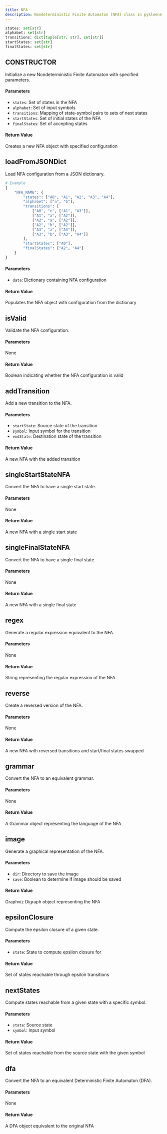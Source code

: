 ```yaml
---
title: NFA
description: Nondeterministic Finite Automaton (NFA) class in pykleene 
---
```


```python showLineNumbers
states: set[str]
alphabet: set[str]
transitions: dict[tuple[str, str], set[str]]
startStates: set[str]
finalStates: set[str]
```

## CONSTRUCTOR 
Initialize a new Nondeterministic Finite Automaton with specified parameters.
#### Parameters
- `states`: Set of states in the NFA
- `alphabet`: Set of input symbols 
- `transitions`: Mapping of state-symbol pairs to sets of next states
- `startStates`: Set of initial states of the NFA
- `finalStates`: Set of accepting states
#### Return Value
Creates a new NFA object with specified configuration

## loadFromJSONDict
Load NFA configuration from a JSON dictionary.
```python showLineNumbers
# Example
{
    "NFA_NAME": {
        "states": ["A0", "A1", "A2", "A3", "A4"],
        "alphabet": ["a", "b"],
        "transitions": [
            ["A0", "ε", ["A1", "A3"]],
            ["A1", "a", ["A2"]],
            ["A2", "a", ["A2"]],
            ["A2", "b", ["A2"]],
            ["A3", "a", ["A3"]],
            ["A3", "b", ["A3", "A4"]]
        ],
        "startStates": ["A0"],
        "finalStates": ["A2", "A4"]
    }
}
```
#### Parameters
- `data`: Dictionary containing NFA configuration
#### Return Value
Populates the NFA object with configuration from the dictionary

## isValid
Validate the NFA configuration.
#### Parameters
None
#### Return Value
Boolean indicating whether the NFA configuration is valid

## addTransition
Add a new transition to the NFA.
#### Parameters
- `startState`: Source state of the transition
- `symbol`: Input symbol for the transition
- `endState`: Destination state of the transition
#### Return Value
A new NFA with the added transition

## singleStartStateNFA
Convert the NFA to have a single start state.
#### Parameters
None
#### Return Value
A new NFA with a single start state

## singleFinalStateNFA
Convert the NFA to have a single final state.
#### Parameters
None
#### Return Value
A new NFA with a single final state

## regex
Generate a regular expression equivalent to the NFA.
#### Parameters
None
#### Return Value
String representing the regular expression of the NFA

## reverse
Create a reversed version of the NFA.
#### Parameters
None
#### Return Value
A new NFA with reversed transitions and start/final states swapped

## grammar
Convert the NFA to an equivalent grammar.
#### Parameters
None
#### Return Value
A Grammar object representing the language of the NFA

## image
Generate a graphical representation of the NFA.
#### Parameters
-  `dir`: Directory to save the image
- `save`: Boolean to determine if image should be saved
#### Return Value
Graphviz Digraph object representing the NFA

## epsilonClosure
Compute the epsilon closure of a given state.
#### Parameters
- `state`: State to compute epsilon closure for
#### Return Value
Set of states reachable through epsilon transitions

## nextStates
Compute states reachable from a given state with a specific symbol.
#### Parameters
- `state`: Source state
- `symbol`: Input symbol
#### Return Value
Set of states reachable from the source state with the given symbol

## dfa
Convert the NFA to an equivalent Deterministic Finite Automaton (DFA).
#### Parameters
None
#### Return Value
A DFA object equivalent to the original NFA
